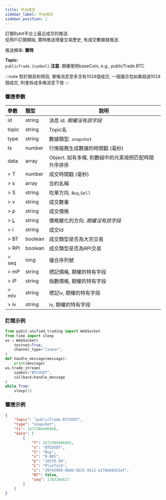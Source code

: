 ```yaml
---
title: 平台成交
sidebar_label: 平台成交
sidebar_position: 2
---
```


訂閱Bybit平台上最近成交的推送.<br/>
從用戶訂閱開始, 實時推送增量交易歷史, 有成交數據就推送.

推送頻率: **實時**

**Topic:**<br/>
`publicTrade.{symbol}` **注意**: 期權使用baseCoin, e.g., publicTrade.BTC

:::note
對於期貨和現貨, 單條消息至多含有1024個成交, 一個撮合包如果超過1024個成交, 則會拆成多條消息下發
:::

### 響應參數
| 參數 | 類型 | 說明|
|:----- |:-----|----- |
|id |string |消息 id. _期權沒有該字段_ |
|topic |string |Topic名 |
|type |string |數據類型. `snapshot`|
|ts |number |行情服務生成數據的時間戳 (毫秒) |
|data |array |Object. 如有多條, 則數組中的元素按照匹配時間升序排序 |
|> T |number |成交時間戳 (毫秒) |
|> s |array |合約名稱  |
|> S |string |吃單方向. `Buy`,`Sell` |
|> v |string |成交數量 |
|> p |string |成交價格 |
|> [L](../../enum#tickdirection) |string |價格變化的方向. _期權沒有該字段_ |
|> i |string |成交Id |
|> BT |boolean |成交類型是否為大宗交易|
|> RPI |boolean |成交類型是否為RPI交易|
|> seq |long |撮合序列號|
|> mP |string |標記價格, 期權的特有字段|
|> iP |string |指數價格, 期權的特有字段|
|> mIv |string |標記iv, 期權的特有字段|
|> iv |string |iv, 期權的特有字段|

### 訂閱示例

```python
from pybit.unified_trading import WebSocket
from time import sleep
ws = WebSocket(
    testnet=True,
    channel_type="linear",
)
def handle_message(message):
    print(message)
ws.trade_stream(
    symbol="BTCUSDT",
    callback=handle_message
)
while True:
    sleep(1)
```

### 響應示例

```json
{
    "topic": "publicTrade.BTCUSDT",
    "type": "snapshot",
    "ts": 1672304486868,
    "data": [
        {
            "T": 1672304486865,
            "s": "BTCUSDT",
            "S": "Buy",
            "v": "0.001",
            "p": "16578.50",
            "L": "PlusTick",
            "i": "20f43950-d8dd-5b31-9112-a178eb6023af",
            "BT": false,
            "seq": 1783284617
        }
    ]
}
```
